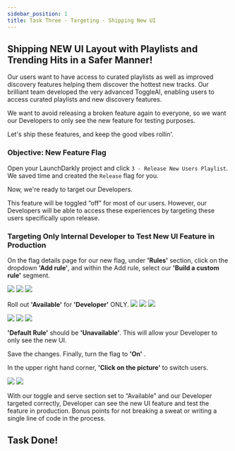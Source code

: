 ```yaml
---
sidebar_position: 1
title: Task Three - Targeting - Shipping New UI
---
```


## Shipping NEW UI Layout with Playlists and Trending Hits in a Safer Manner!

Our users want to have access to curated playlists as well as improved discovery features helping them discover the hottest new tracks. Our brilliant team developed the very advanced ToggleAI, enabling users to access curated playlists and new discovery features.

We want to avoid releasing a broken feature again to everyone, so we want our Developers to only see the new feature for testing purposes.

Let's ship these features, and keep the good vibes rollin'.

### Objective\: New Feature Flag
Open your LaunchDarkly project and click `3 - Release New Users Playlist`. We saved time and created the `Release` flag for you.

Now, we're ready to target our Developers.

This feature will be toggled “off” for most of our users.  However, our Developers will be able to access these experiences by targeting these users specifically upon release.

### Targeting Only Internal Developer to Test New UI Feature in Production

On the flag details page for our new flag, under **'Rules'** section, click on the dropdown **'Add rule'**, and within the Add rule, select our **'Build a custom rule'** segment.

<img src='/targeting/1.png' />
<img src='/targeting/2.png' />
<img src='/targeting/3.png' />

Roll out **'Available'** for **'Developer'** ONLY. 
<img src='/targeting/4.png' />
<img src='/targeting/5.png' />
<img src='/targeting/6.png' />




<img src='/targeting/7.png' />
<img src='/targeting/8.png' />
<img src='/targeting/9.png' />


**'Default Rule'** should be  **'Unavailable'**. This will allow your Developer to only see the new UI.

Save the changes. Finally, turn the flag to **'On'** .


In the upper right hand corner,  **'Click on the picture'** to switch users.

<img src='/newUIStandardUser.png' />

<img src='/newUIDeveloperOnly.png' />

With our toggle and serve section set to “Available” and our Developer targeted correctly, Developer can see the new UI feature and test the feature in production. Bonus points for not breaking a sweat or writing a single line of code in the process.

## Task Done!
